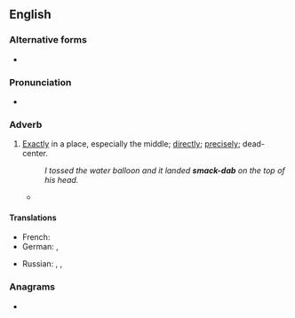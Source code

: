 {{also|smackdab|smack dab}}
==English==

===Alternative forms===
* {{l|en|smack dab}}

===Pronunciation===
* {{audio|en|en-us-smack-dab.ogg|Audio (US)}}

===Adverb===
{{en-adv|head=[[smack]]-[[dab]]|-}}

# {{lb|en|slang}} [[exactly|Exactly]] in a place, especially the middle; [[directly]]; [[precisely]]; dead-center.
#: ''I tossed the water balloon and it landed '''smack-dab''' on the top of his head.''
#* {{quote-journal
|en
|date=July 23, 2017
|author=Brandon Nowalk
|title=The great game begins with a bang on Game Of Thrones (newbies)
|work=The Onion AV Club
|url=http://www.avclub.com/tvclub/great-game-begins-bang-game-thrones-newbies-258485
|page=
|passage=Things build and build, and it becomes clearer and clearer that a battle is about to take place. In “Stormborn,” a bang above deck is all the warning we get, and suddenly the Yara Greyjoy fleet is '''smack dab''' in the middle of Euron’s Iron Fleet, and the party begins.}}

====Translations====
{{trans-top|exactly, directly}}
* French: {{t+|fr|pile-poil}}
* German: {{t+|de|haargenau}}, {{t|de|[[genau]] [[mitten]]}}
{{trans-mid}}
* Russian: {{t+|ru|прямико́м|n}}, {{t+|ru|прямёхонько|n}}, {{t+|ru|пря́мо|n}}
{{trans-bottom}}

===Anagrams===
* {{anagrams|en|a=aabcdkms|backdams}}